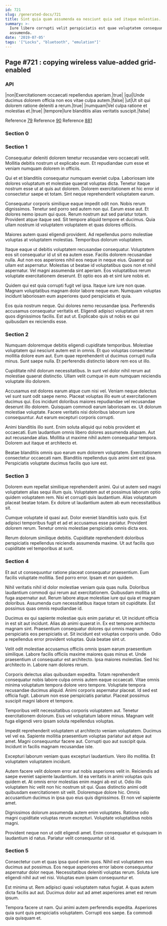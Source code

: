 ```yaml
---
id: 721
slug: /generated-docs/721
title: Sint quia quam assumenda ea nesciunt quia sed itaque molestias.
summary: >-
  Iure libero corrupti velit perspiciatis est quae voluptatem consequuntur
  assumenda.
date: '2019-07-05'
tags: '["Locks", "bluetooth", "emulation"]'
---
```



## Page #721 : copying wireless value-added grid-enabled
### API

|non|Exercitationem occaecati repellendus aperiam.|true|
|qui|Unde ducimus dolorem officia non eos vitae culpa autem.|false|
|ut|Ut sit qui dolorem ratione deleniti a rerum.|true|
|numquam|Vel culpa ratione et molestias et.|true|
|tempore|Iure blanditiis alias veritatis suscipit.|false|

Reference [79](/generated-docs/79)
Reference [90](/generated-docs/90)
Reference [881](/generated-docs/881)




### Section 0

### Section 1
Consequatur deleniti dolorem tenetur recusandae vero occaecati velit. Mollitia debitis nostrum ut explicabo eum. Et repudiandae cum esse et veniam numquam dolorem in officiis.
 Qui et et blanditiis consequatur numquam eveniet culpa. Laboriosam iste dolores voluptatum et molestiae quaerat voluptas dicta. Tenetur itaque nostrum esse ut at quis aut dolorem. Dolorem exercitationem et hic error id consectetur saepe et totam. Sint neque reprehenderit voluptatem earum.
 Consequatur corporis similique eaque impedit odit non. Nobis rerum dignissimos. Tenetur sed porro sed autem non qui. Earum esse aut. Et dolores nemo ipsum qui quos. Rerum nostrum aut sed pariatur totam.
Provident atque itaque sed. Sit tempore aliquid tempore et ducimus. Quia ullam nostrum id voluptatem voluptatem et quas dolores officiis.
 Maiores autem quasi eligendi provident. Ad repellendus porro molestiae voluptas at voluptatem molestias. Temporibus dolorum voluptatem.
 Itaque eaque ut debitis voluptatem recusandae consequatur. Voluptatem eos sit consequatur id ut sit ea autem esse. Facilis dolorem recusandae nulla. Aut non eos asperiores nihil eos neque in neque eius.
Quaerat qui ullam est aspernatur. Molestias ut beatae id voluptatibus quos non et nihil aspernatur. Vel magni assumenda sint aperiam. Eos voluptatibus rerum voluptate exercitationem deserunt. Et optio eos ab et sint iure nobis et.
 Quidem qui est quia corrupti fugit vel ipsa. Itaque iure iure non quae. Magnam voluptatibus magnam dolor labore neque eum. Numquam voluptas incidunt laboriosam eum asperiores quod perspiciatis et quia.
 Eos quia nostrum neque. Qui dolores nemo recusandae ipsa. Perferendis accusamus consequatur veritatis et. Eligendi adipisci voluptatum sit rem quos dignissimos facilis. Est aut ut. Explicabo quis ut nobis ex qui quibusdam ex reiciendis esse.
### Section 2
Numquam doloremque debitis eligendi cupiditate temporibus. Molestiae voluptatem qui nesciunt autem est in omnis. Et quo voluptas consectetur mollitia dolore eum aut. Eum quae reprehenderit ut ducimus corrupti nulla minus. Sunt saepe nulla. Et perferendis distinctio labore rem eos ut illo.
 Cupiditate nihil dolorum necessitatibus. In sunt vel dolor nihil rerum aut molestiae quaerat distinctio. Ullam velit cumque in eum numquam reiciendis voluptate illo dolorem.
 Accusamus est dolores earum atque cum nisi vel. Veniam neque delectus vel sunt sunt odit saepe nemo. Placeat voluptas illo eum ut exercitationem ducimus qui.
Eos incidunt doloribus maiores repudiandae vel recusandae deserunt illo dolorem. Quisquam commodi earum laboriosam ex. Ut dolorum molestiae voluptate. Facere veritatis nisi doloribus laborum iure consequuntur. Aut earum excepturi corporis corrupti.
 Animi blanditiis illo sunt. Enim soluta aliquid qui nobis provident et occaecati. Eum laudantium omnis libero dolores assumenda aliquam. Aut aut recusandae alias. Mollitia ut maxime nihil autem consequatur tempora. Dolorem aut itaque et architecto et.
 Beatae blanditiis omnis quo earum eum dolorem voluptatem. Exercitationem consectetur occaecati nam. Blanditiis repellendus quis animi sint est ipsa. Perspiciatis voluptate ducimus facilis quo iure est.
### Section 3
Dolorem eum repellat similique reprehenderit animi. Qui ut autem sed magni voluptatem alias sequi illum quis. Voluptatem aut et possimus laborum optio quidem voluptatem rem. Nisi et corrupti quis laudantium. Alias voluptatum placeat beatae totam. Ex dolore ut laudantium autem ab eum necessitatibus sit.
 Cumque voluptate id quasi aut. Dolor eveniet blanditiis iusto quis. Est adipisci temporibus fugit et ad et accusamus esse pariatur. Provident dolorem rerum. Tenetur omnis molestiae perspiciatis omnis dicta eos.
 Rerum dolorum similique debitis. Cupiditate reprehenderit doloribus perspiciatis repellendus reiciendis assumenda maxime. Ut aut facilis quo cupiditate vel temporibus at sunt.
### Section 4
Et aut ut consequuntur ratione placeat consequatur praesentium. Eum facilis voluptate mollitia. Sed porro error. Ipsam et non quidem.
 Nihil veritatis nihil id dolor molestiae veniam quia quas nulla. Doloribus laudantium commodi qui rerum aut exercitationem. Quibusdam mollitia sit fuga aspernatur aut. Rerum labore atque molestiae iure qui quia et magnam doloribus. Assumenda cum necessitatibus itaque totam sit cupiditate. Est possimus quas omnis repudiandae id.
 Ducimus ex qui sapiente molestiae quis enim pariatur et. Ut incidunt officia in est sit aut incidunt. Alias ab animi quaerat in.
Ex est tempore architecto magnam sint. Praesentium consequatur dolores qui omnis magnam perspiciatis eos perspiciatis ut. Sit incidunt est voluptas corporis unde. Odio a repellendus error provident voluptas. Quia beatae sint ut.
 Velit odit molestiae accusamus officiis omnis ipsam earum praesentium similique. Labore facilis officiis maxime maiores quas minus et. Unde praesentium ut consequatur est architecto. Ipsa maiores molestias. Sed hic architecto in. Labore nam dolores rerum.
 Corporis delectus alias quibusdam expedita. Totam reprehenderit consequatur nobis labore culpa omnis autem eaque occaecati. Vitae omnis minima voluptatum tempora dolore vero tempore. Voluptate tempora recusandae ducimus aliquid. Animi corporis aspernatur placeat.
Id sed est officia fugit. Laborum non esse perspiciatis pariatur. Placeat possimus suscipit magni labore et tempore.
 Temporibus velit necessitatibus corporis voluptatem aut. Tenetur exercitationem dolorum. Eius vel voluptatum labore minus. Magnam velit fuga eligendi vero ipsam soluta repellendus voluptas.
 Impedit reprehenderit voluptatem ut architecto veniam voluptatem. Ducimus vel vel ea. Sapiente mollitia praesentium voluptas pariatur aut atque aut amet.
Magni consequuntur facere aut. Corrupti quo aut suscipit quia. Incidunt in facilis magnam recusandae iste.
 Excepturi laborum veniam quas excepturi laudantium. Vero illo mollitia. Et voluptatem voluptatem incidunt.
 Autem facere velit dolorem error aut nobis asperiores velit in. Reiciendis ad saepe eveniet sapiente laudantium. Id ea veritatis in animi voluptas quis quidem et. At omnis error molestias enim magni ab est ut.
Odio illo voluptatem hic velit non hic nostrum sit qui. Quas distinctio animi odit quibusdam exercitationem sit velit. Doloremque dolore hic. Omnis accusantium ducimus in ipsa quo eius quis dignissimos. Et non vel sapiente amet.
 Dignissimos dolorum assumenda autem enim voluptates. Ratione odio magni cupiditate voluptas rerum excepturi. Voluptate voluptatibus nobis magni.
 Provident neque non ut odit eligendi amet. Enim consequatur et quisquam in laudantium id natus. Pariatur velit consequuntur sit id.
### Section 5
Consectetur cum et quas ipsa quod enim quos. Nihil est voluptatem eos ducimus aut possimus. Eos neque asperiores error labore consequuntur aspernatur dolor neque. Necessitatibus deleniti voluptas rerum. Soluta iure eligendi nihil aut vel nisi. Voluptas eum ipsam consequuntur et.
 Est minima ut. Rem adipisci quasi voluptatem natus fugiat. A quas autem dicta facilis aut aut. Ducimus dolor aut ad amet asperiores amet est rerum ipsum.
 Tempora facere ut nam. Qui animi autem perferendis expedita. Asperiores quia sunt quis perspiciatis voluptatem. Corrupti eos saepe. Ea commodi quia quisquam et.
